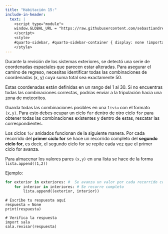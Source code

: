 ```yaml
---
title: "Habitación 15:"
include-in-header:
  text: |
    <script type="module">
    window.GLOBAL_URL = "https://raw.githubusercontent.com/sebastiandres/pyschool_2025/refs/heads/main/quarto/rooms/sala_15.py";
    </script>
    <style>
    #quarto-sidebar, #quarto-sidebar-container { display: none !important; }
    </style>
---
```


Durante la revisión de los sistemas exteriores, se detectó una serie de coordenadas espaciales que parecen estar alteradas.
Para asegurar el camino de regreso, necesitas identificar todas las combinaciones de coordenadas (x, y) cuya suma total sea exactamente 50.

Estas coordenadas están definidas en un rango del 1 al 30.
Si no encuentras todas las combinaciones correctas, podrías enviar a la tripulación hacia una zona de meteoritos.

<div class="alert alert-info">
Guarda todas las combinaciones posibles en una `lista` con el formato `(x,y)`. Para esto debes ocupar un ciclo `for`
dentro de otro ciclo `for` para obtener todas las combinaciones existentes y dentro de estas, rescatar las correspondientes.
</div>

::: {.callout-tip title="Pista" collapse="true"}
Los ciclos `for` anidados funcionan de la siguiente manera. Por cada recorrido del **primer ciclo for** se hace un recorrido
completo del **segundo ciclo for**, es decir, el segundo ciclo for se repite cada vez que el primer ciclo for avanza.

Para almacenar los valores pares `(x,y)` en una lista se hace de la forma `lista.append((1,2))`

Ejemplo:
```python
for exterior in exteriores: #  Se avanza un valor por cada recorrido completo del segundo for
    for interior in interiores: # Se recorre completo
        lista.append((exterior, interior))
```
:::

```pyodide-python
# Escribe tu respuesta aquí
respuesta = None
print(respuesta)

# Verifica la respuesta
import sala
sala.revisar(respuesta)
```